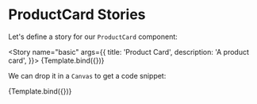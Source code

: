 

<Meta title="ProductCard" component={ProductCard} />


# ProductCard Stories

Let's define a story for our `ProductCard` component:

<Story
  name="basic"
  args={{
    title: 'Product Card',
    description: 'A product card',
  }}>
  {Template.bind({})}
</Story>

We can drop it in a `Canvas` to get a code snippet:

<Canvas>
  <Story 
    name="different title"
    args={{
      title: 'Another product',
      description: 'Cool product info',
    }}>
    {Template.bind({})}
  </Story>
</Canvas>


